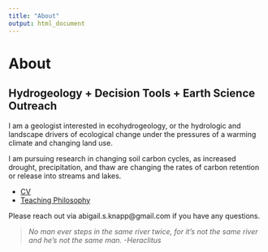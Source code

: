 ```yaml
---
title: "About"
output: html_document
---
```


<style type="text/css">
.title {
  display: none;
}
</style>

# **About**

## Hydrogeology + Decision Tools + Earth Science Outreach

I am a geologist interested in ecohydrogeology, or the hydrologic and landscape drivers of ecological change under the pressures of a warming climate and changing land use.

I am pursuing research in changing soil carbon cycles, as increased drought, precipitation, and thaw are changing the rates of carbon retention or release into streams and lakes.

- [CV](documents/AbigailKnapp_CVFull_2021.pdf)
- [Teaching Philosophy](documents/ASKnapp_TeachingPhilosophyStatement.pdf)

Please reach out via abigail.s.knapp@gmail.com if you have any questions.

> *No man ever steps in the same river twice, for it's not the same river and he's not the same man. -Heraclitus*